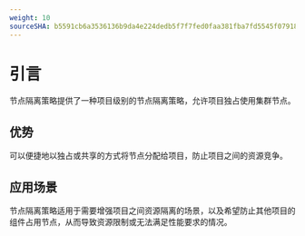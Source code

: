 ```yaml
---
weight: 10
sourceSHA: b5591cb6a3536136b9da4e224dedb5f7f7fed0faa381fba7fd5545f07918d6a5
---
```


# 引言

节点隔离策略提供了一种项目级别的节点隔离策略，允许项目独占使用集群节点。

## 优势

可以便捷地以独占或共享的方式将节点分配给项目，防止项目之间的资源竞争。

## 应用场景

节点隔离策略适用于需要增强项目之间资源隔离的场景，以及希望防止其他项目的组件占用节点，从而导致资源限制或无法满足性能要求的情况。
